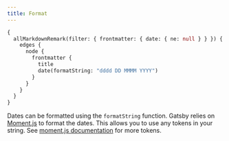 ---
title: Format
---

```graphql preview
{
  allMarkdownRemark(filter: { frontmatter: { date: { ne: null } } }) {
    edges {
      node {
        frontmatter {
          title
          date(formatString: "dddd DD MMMM YYYY")
        }
      }
    }
  }
}
```

Dates can be formatted using the `formatString` function. Gatsby relies on [Moment.js](https://momentjs.com/) to format the dates. This allows you to use any tokens in your string. See [moment.js documentation](https://momentjs.com/docs/#/displaying/format/) for more tokens.
